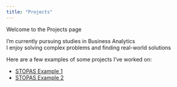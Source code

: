 ```yaml
---
title: "Projects"
---
```


Welcome to the Projects page

I’m currently pursuing studies in Business Analytics<br>
I enjoy solving complex problems and finding real-world solutions

Here are a few examples of some projects I've worked on:

- [STOPAS Example 1](working_files/STOPAS_Example_1.html){target="_blank"}
- [STOPAS Example 2](working_files/STOPAS_Example_2.html){target="_blank"}
